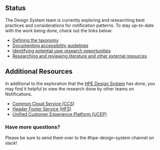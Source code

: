 ## Status

The Design System team is currently exploring and researching best practices and considerations for notification patterns. To stay up-to-date with the work being done, check out the links below:


* [Defining the taxonomy](https://www.figma.com/file/FGvOd2htjrChVVS2oz73ds/HPE-Notifications?node-id=51%3A264)
* [Documenting accessibility guidelines](https://www.figma.com/file/FGvOd2htjrChVVS2oz73ds/HPE-Notifications?node-id=1%3A6)
* [Identifying potential user research opportunities](https://www.figma.com/file/FGvOd2htjrChVVS2oz73ds/HPE-Notifications?node-id=41%3A238)
* [Researching and reviewing literature and other external resources](https://www.figma.com/file/FGvOd2htjrChVVS2oz73ds/HPE-Notifications?node-id=25%3A238)

## Additional Resources

In additional to the exploration that the [HPE Design System](https://www.figma.com/file/FGvOd2htjrChVVS2oz73ds/HPE-Notifications?node-id=0%3A1) has done, you may find it helpful to view the research done by other teams on Notifications.

* [Common Cloud Service (CCS)](https://www.figma.com/file/vT3CaJANRAKHysuZs2JIGR/CCS-Notifications?node-id=1%3A17948)
* [Header Footer Service (HFS)](https://www.figma.com/file/AbxAC3KU59pPyHG5mnnh7R/HFS-North-Star?node-id=140%3A10059) 
* [Unified Customer Experience Platform (UCEP)](https://app.mural.co/t/hpecdoresearchteam7715/m/hpecdoresearchteam7715/1622038532199/60894a815784273763b6c9c3d71df4dc38fa8cb0?sender=uaae76a8060cc23bc06005320)

### Have more questions?

Please be sure to send them over to the #hpe-design-system channel on slack!

